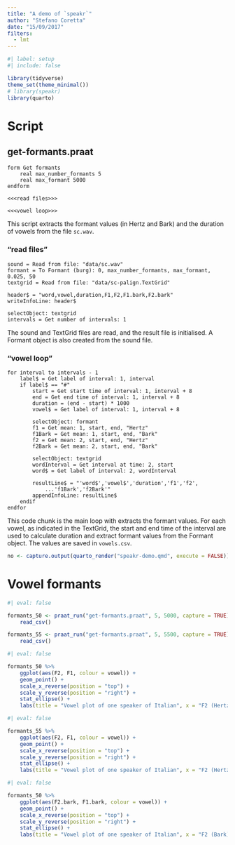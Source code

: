 ```yaml
---
title: "A demo of `speakr`"
author: "Stefano Coretta"
date: "15/09/2017"
filters: 
  - lmt
---
```


```r
#| label: setup
#| include: false

library(tidyverse)
theme_set(theme_minimal())
# library(speakr)
library(quarto)
```

# Script

## get-formants.praat

``` .praat
form Get formants
    real max_number_formants 5
    real max_formant 5000
endform

<<<read files>>>

<<<vowel loop>>>
```

This script extracts the formant values (in Hertz and Bark) and the duration of vowels from the file `sc.wav`.

### "read files"

``` .praat
sound = Read from file: "data/sc.wav"
formant = To Formant (burg): 0, max_number_formants, max_formant, 0.025, 50
textgrid = Read from file: "data/sc-palign.TextGrid"

header$ = "word,vowel,duration,F1,F2,F1.bark,F2.bark"
writeInfoLine: header$

selectObject: textgrid
intervals = Get number of intervals: 1
```

The sound and TextGrid files are read, and the result file is initialised. A Formant object is also created from the sound file.

### "vowel loop"

``` .praat
for interval to intervals - 1
    label$ = Get label of interval: 1, interval
    if label$ == "#"
        start = Get start time of interval: 1, interval + 8
        end = Get end time of interval: 1, interval + 8
        duration = (end - start) * 1000
        vowel$ = Get label of interval: 1, interval + 8

        selectObject: formant
        f1 = Get mean: 1, start, end, "Hertz"
        f1Bark = Get mean: 1, start, end, "Bark"
        f2 = Get mean: 2, start, end, "Hertz"
        f2Bark = Get mean: 2, start, end, "Bark"

        selectObject: textgrid
        wordInterval = Get interval at time: 2, start
        word$ = Get label of interval: 2, wordInterval

        resultLine$ = "'word$','vowel$','duration','f1','f2',
            ...'f1Bark','f2Bark'"
        appendInfoLine: resultLine$
    endif
endfor
```

This code chunk is the main loop with extracts the formant values. For each vowel, as indicated in the TextGrid, the start and end time of the interval are used to calculate duration and extract formant values from the Formant object. The values are saved in `vowels.csv`.

```r
no <- capture.output(quarto_render("speakr-demo.qmd", execute = FALSE))
```

# Vowel formants

```r
#| eval: false

formants_50 <- praat_run("get-formants.praat", 5, 5000, capture = TRUE) %>%
    read_csv()

formants_55 <- praat_run("get-formants.praat", 5, 5500, capture = TRUE) %>%
    read_csv()
```

```r
#| eval: false

formants_50 %>%
    ggplot(aes(F2, F1, colour = vowel)) +
    geom_point() +
    scale_x_reverse(position = "top") +
    scale_y_reverse(position = "right") +
    stat_ellipse() +
    labs(title = "Vowel plot of one speaker of Italian", x = "F2 (Hertz)", y = "F1 (Hertz)")
```

```r
#| eval: false

formants_55 %>%
    ggplot(aes(F2, F1, colour = vowel)) +
    geom_point() +
    scale_x_reverse(position = "top") +
    scale_y_reverse(position = "right") +
    stat_ellipse() +
    labs(title = "Vowel plot of one speaker of Italian", x = "F2 (Hertz)", y = "F1 (Hertz)")
```

```r
#| eval: false

formants_50 %>%
    ggplot(aes(F2.bark, F1.bark, colour = vowel)) +
    geom_point() +
    scale_x_reverse(position = "top") +
    scale_y_reverse(position = "right") +
    stat_ellipse() +
    labs(title = "Vowel plot of one speaker of Italian", x = "F2 (Bark)", y = "F1 (Bark)")
```
